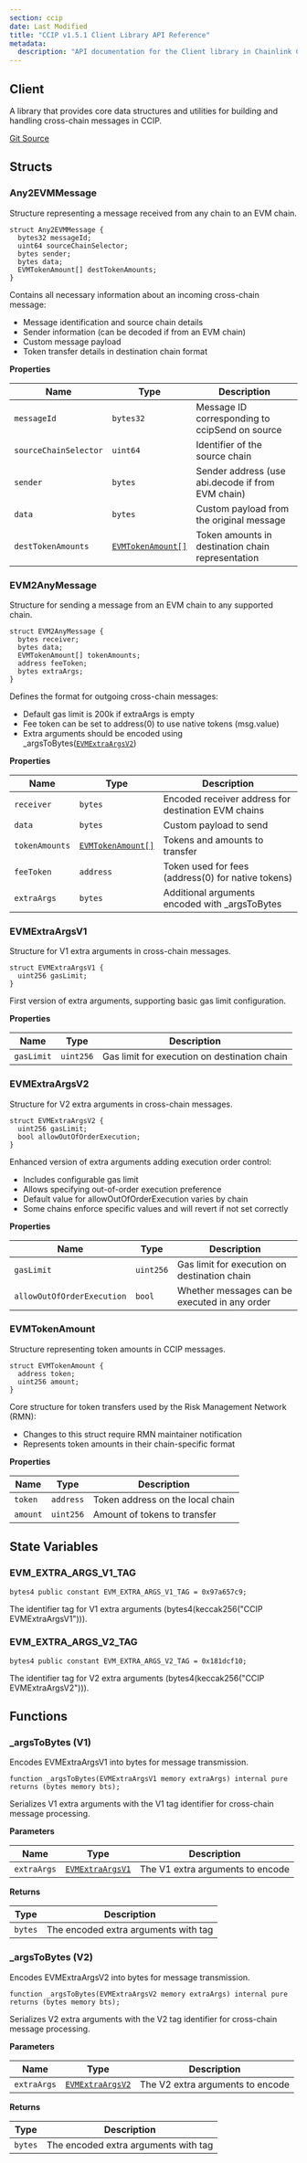 ```yaml
---
section: ccip
date: Last Modified
title: "CCIP v1.5.1 Client Library API Reference"
metadata:
  description: "API documentation for the Client library in Chainlink CCIP v1.5.1, used for building and handling cross-chain messages."
---
```



<CcipCommon callout="importCCIPPackage151" />

## Client

A library that provides core data structures and utilities for building and handling cross-chain messages in CCIP.

[Git Source](https://github.com/smartcontractkit/ccip/blob/0df0625eea603ba8572d5382d72979a7f2b12bfb/contracts/src/v0.8/ccip/libraries/Client.sol)

## Structs

### Any2EVMMessage

Structure representing a message received from any chain to an EVM chain.

```solidity
struct Any2EVMMessage {
  bytes32 messageId;
  uint64 sourceChainSelector;
  bytes sender;
  bytes data;
  EVMTokenAmount[] destTokenAmounts;
}
```

<Aside>

Contains all necessary information about an incoming cross-chain message:

- Message identification and source chain details
- Sender information (can be decoded if from an EVM chain)
- Custom message payload
- Token transfer details in destination chain format

</Aside>

**Properties**

| Name                  | Type                                  | Description                                       |
| --------------------- | ------------------------------------- | ------------------------------------------------- |
| `messageId`           | `bytes32`                             | Message ID corresponding to ccipSend on source    |
| `sourceChainSelector` | `uint64`                              | Identifier of the source chain                    |
| `sender`              | `bytes`                               | Sender address (use abi.decode if from EVM chain) |
| `data`                | `bytes`                               | Custom payload from the original message          |
| `destTokenAmounts`    | [`EVMTokenAmount[]`](#evmtokenamount) | Token amounts in destination chain representation |

### EVM2AnyMessage

Structure for sending a message from an EVM chain to any supported chain.

```solidity
struct EVM2AnyMessage {
  bytes receiver;
  bytes data;
  EVMTokenAmount[] tokenAmounts;
  address feeToken;
  bytes extraArgs;
}
```

<Aside>

Defines the format for outgoing cross-chain messages:

- Default gas limit is 200k if extraArgs is empty
- Fee token can be set to address(0) to use native tokens (msg.value)
- Extra arguments should be encoded using \_argsToBytes([`EVMExtraArgsV2`](#evmextraargsv2))

</Aside>

**Properties**

| Name           | Type                                  | Description                                         |
| -------------- | ------------------------------------- | --------------------------------------------------- |
| `receiver`     | `bytes`                               | Encoded receiver address for destination EVM chains |
| `data`         | `bytes`                               | Custom payload to send                              |
| `tokenAmounts` | [`EVMTokenAmount[]`](#evmtokenamount) | Tokens and amounts to transfer                      |
| `feeToken`     | `address`                             | Token used for fees (address(0) for native tokens)  |
| `extraArgs`    | `bytes`                               | Additional arguments encoded with \_argsToBytes     |

### EVMExtraArgsV1

Structure for V1 extra arguments in cross-chain messages.

```solidity
struct EVMExtraArgsV1 {
  uint256 gasLimit;
}
```

<Aside>First version of extra arguments, supporting basic gas limit configuration.</Aside>

**Properties**

| Name       | Type      | Description                                  |
| ---------- | --------- | -------------------------------------------- |
| `gasLimit` | `uint256` | Gas limit for execution on destination chain |

### EVMExtraArgsV2

Structure for V2 extra arguments in cross-chain messages.

```solidity
struct EVMExtraArgsV2 {
  uint256 gasLimit;
  bool allowOutOfOrderExecution;
}
```

<Aside>

Enhanced version of extra arguments adding execution order control:

- Includes configurable gas limit
- Allows specifying out-of-order execution preference
- Default value for allowOutOfOrderExecution varies by chain
- Some chains enforce specific values and will revert if not set correctly

</Aside>

**Properties**

| Name                       | Type      | Description                                   |
| -------------------------- | --------- | --------------------------------------------- |
| `gasLimit`                 | `uint256` | Gas limit for execution on destination chain  |
| `allowOutOfOrderExecution` | `bool`    | Whether messages can be executed in any order |

### EVMTokenAmount

Structure representing token amounts in CCIP messages.

```solidity
struct EVMTokenAmount {
  address token;
  uint256 amount;
}
```

<Aside>

Core structure for token transfers used by the Risk Management Network (RMN):

- Changes to this struct require RMN maintainer notification
- Represents token amounts in their chain-specific format

</Aside>

**Properties**

| Name     | Type      | Description                      |
| -------- | --------- | -------------------------------- |
| `token`  | `address` | Token address on the local chain |
| `amount` | `uint256` | Amount of tokens to transfer     |

## State Variables

### EVM_EXTRA_ARGS_V1_TAG

```solidity
bytes4 public constant EVM_EXTRA_ARGS_V1_TAG = 0x97a657c9;
```

<Aside>The identifier tag for V1 extra arguments (bytes4(keccak256("CCIP EVMExtraArgsV1"))).</Aside>

### EVM_EXTRA_ARGS_V2_TAG

```solidity
bytes4 public constant EVM_EXTRA_ARGS_V2_TAG = 0x181dcf10;
```

<Aside>The identifier tag for V2 extra arguments (bytes4(keccak256("CCIP EVMExtraArgsV2"))).</Aside>

## Functions

### \_argsToBytes (V1)

Encodes EVMExtraArgsV1 into bytes for message transmission.

```solidity
function _argsToBytes(EVMExtraArgsV1 memory extraArgs) internal pure returns (bytes memory bts);
```

<Aside>Serializes V1 extra arguments with the V1 tag identifier for cross-chain message processing.</Aside>

**Parameters**

| Name        | Type                                | Description                      |
| ----------- | ----------------------------------- | -------------------------------- |
| `extraArgs` | [`EVMExtraArgsV1`](#evmextraargsv1) | The V1 extra arguments to encode |

**Returns**

| Type    | Description                          |
| ------- | ------------------------------------ |
| `bytes` | The encoded extra arguments with tag |

### \_argsToBytes (V2)

Encodes EVMExtraArgsV2 into bytes for message transmission.

```solidity
function _argsToBytes(EVMExtraArgsV2 memory extraArgs) internal pure returns (bytes memory bts);
```

<Aside>Serializes V2 extra arguments with the V2 tag identifier for cross-chain message processing.</Aside>

**Parameters**

| Name        | Type                                | Description                      |
| ----------- | ----------------------------------- | -------------------------------- |
| `extraArgs` | [`EVMExtraArgsV2`](#evmextraargsv2) | The V2 extra arguments to encode |

**Returns**

| Type    | Description                          |
| ------- | ------------------------------------ |
| `bytes` | The encoded extra arguments with tag |
